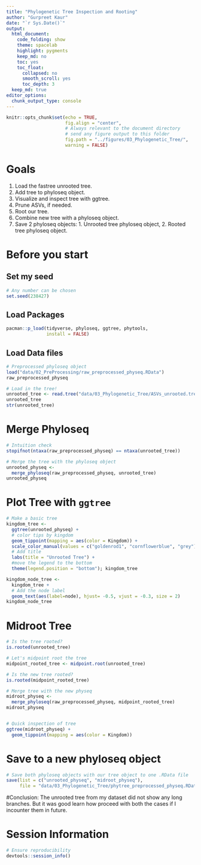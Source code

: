 ```yaml
---
title: "Phylogenetic Tree Inspection and Rooting"
author: "Gurpreet Kaur"
date: "`r Sys.Date()`"
output:
  html_document: 
    code_folding: show
    theme: spacelab
    highlight: pygments
    keep_md: no
    toc: yes
    toc_float:
      collapsed: no
      smooth_scroll: yes
      toc_depth: 3
  keep_md: true  
editor_options: 
  chunk_output_type: console
---
```


```r
knitr::opts_chunk$set(echo = TRUE,
                      fig.align = "center",
                      # Always relevant to the document directory 
                      # send any figure output to this folder 
                      fig.path = "../figures/03_Phylogenetic_Tree/",
                      warning = FALSE) 
```

# Goals 

1. Load the fastree unrooted tree.  
2. Add tree to phyloseq object.  
3. Visualize and inspect tree with ggtree. 
4. Prune ASVs, if needed.  
5. Root our tree. 
6. Combine new tree with a phyloseq object. 
7. Save 2 phyloseq objects: 1. Unrooted tree phyloseq object, 2. Rooted tree phyloseq object. 

# Before you start

## Set my seed 
```r
# Any number can be chosen 
set.seed(238427)
```


## Load Packages 
```r
pacman::p_load(tidyverse, phyloseq, ggtree, phytools,
               install = FALSE)
```

## Load Data files 
```r
# Preprocessed phyloseq object 
load("data/02_PreProcessing/raw_preprocessed_physeq.RData")
raw_preprocessed_physeq

# Load in the tree! 
unrooted_tree <- read.tree("data/03_Phylogenetic_Tree/ASVs_unrooted.tree")
unrooted_tree
str(unrooted_tree)
```

# Merge Phyloseq 
```r
# Intuition check 
stopifnot(ntaxa(raw_preprocessed_physeq) == ntaxa(unrooted_tree))

# Merge the tree with the phyloseq object 
unrooted_physeq <- 
  merge_phyloseq(raw_preprocessed_physeq, unrooted_tree)
unrooted_physeq
```


# Plot Tree with `ggtree`

```r
# Make a basic tree
kingdom_tree <- 
  ggtree(unrooted_physeq) + 
  # color tips by kingdom 
  geom_tippoint(mapping = aes(color = Kingdom)) + 
  scale_color_manual(values = c("goldenrod1", "cornflowerblue", "grey")) +
  # Add title 
  labs(title = "Unrooted Tree") + 
  #move the legend to the bottom 
  theme(legend.position = "bottom"); kingdom_tree

kingdom_node_tree <- 
  kingdom_tree + 
  # Add the node label 
  geom_text(aes(label=node), hjust= -0.5, vjust = -0.3, size = 2)
kingdom_node_tree
```

# Midroot Tree
```r
# Is the tree rooted?
is.rooted(unrooted_tree)

# Let's midpoint root the tree
midpoint_rooted_tree <- midpoint.root(unrooted_tree)

# Is the new tree rooted?
is.rooted(midpoint_rooted_tree)

# Merge tree with the new physeq
midroot_physeq <- 
  merge_phyloseq(raw_preprocessed_physeq, midpoint_rooted_tree)
midroot_physeq


# Quick inspection of tree 
ggtree(midroot_physeq) + 
  geom_tippoint(mapping = aes(color = Kingdom))

```


# Save to a new phyloseq object
```r
# Save both phyloseq objects with our tree object to one .RData file 
save(list = c("unrooted_physeq", "midroot_physeq"),
     file = "data/03_Phylogenetic_Tree/phytree_preprocessed_physeq.RData")
```
 
#Conclusion:
The unrooted tree from my dataset did not show any long branches. But it was good learn how proceed with both the cases if I incounter them in future.

# Session Information 
```r
# Ensure reproducibility 
devtools::session_info()
```